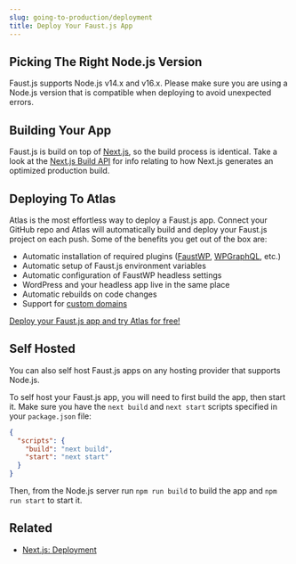 ```yaml
---
slug: going-to-production/deployment
title: Deploy Your Faust.js App
---
```


## Picking The Right Node.js Version

Faust.js supports Node.js v14.x and v16.x. Please make sure you are using a Node.js version that is compatible when deploying to avoid unexpected errors.

## Building Your App

Faust.js is build on top of [Next.js](https://nextjs.org/), so the build process is identical. Take a look at the [Next.js Build API](https://nextjs.org/docs/deployment#nextjs-build-api) for info relating to how Next.js generates an optimized production build.

## Deploying To Atlas

Atlas is the most effortless way to deploy a Faust.js app. Connect your GitHub repo and Atlas will automatically build and deploy your Faust.js project on each push. Some of the benefits you get out of the box are:

- Automatic installation of required plugins ([FaustWP](https://wordpress.org/plugins/faustwp/), [WPGraphQL](https://wordpress.org/plugins/wp-graphql/), etc.)
- Automatic setup of Faust.js environment variables
- Automatic configuration of FaustWP headless settings
- WordPress and your headless app live in the same place
- Automatic rebuilds on code changes
- Support for [custom domains](https://wpengine.com/support/add-domain-in-user-portal/)

[Deploy your Faust.js app and try Atlas for free!](https://wpengine.com/atlas/#form)

## Self Hosted

You can also self host Faust.js apps on any hosting provider that supports Node.js.

To self host your Faust.js app, you will need to first build the app, then start it. Make sure you have the `next build` and `next start` scripts specified in your `package.json` file:

```json title="package.json"
{
  "scripts": {
    "build": "next build",
    "start": "next start"
  }
}
```

Then, from the Node.js server run `npm run build` to build the app and `npm run start`  to start it.

## Related

- [Next.js: Deployment](https://nextjs.org/docs/deployment)
